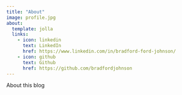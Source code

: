 ```yaml
---
title: "About"
image: profile.jpg
about:
  template: jolla
  links:
    - icon: linkedin
      text: LinkedIn
      href: https://www.linkedin.com/in/bradford-ford-johnson/
    - icon: github
      text: Github
      href: https://github.com/bradfordjohnson
---
```


About this blog

